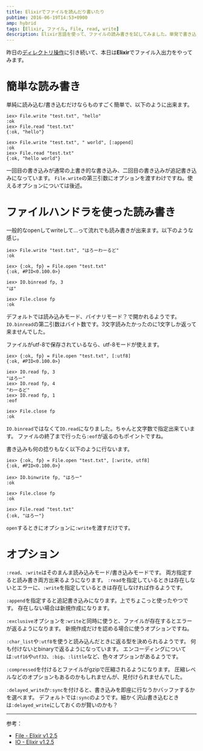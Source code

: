 ```yaml
---
title: Elixirでファイルを読んだり書いたり
pubtime: 2016-06-19T14:53+0900
amp: hybrid
tags: [Elixir, ファイル, File, read, write]
description: Elixir言語を使って、ファイルの読み書きを試してみました。単発で書き込むだけの場合と、ファイルハンドラを使う方法の2種類があるようです。
---
```


昨日の[ディレクトリ操作](/blog/2016/06/elixir-file-handling)に引き続いて、本日は**Elixir**でファイル入出力をやってみます。

# 簡単な読み書き
単純に読み込む/書き込むだけならものすごく簡単で、以下のように出来ます。
```
iex> File.write "test.txt", "hello"
:ok
iex> File.read "test.txt"
{:ok, "hello"}

iex> File.write "test.txt", " world", [:append]
:ok
iex> File.read "test.txt"
{:ok, "hello world"}
```
一回目の書き込みが通常の上書き的な書き込み、二回目の書き込みが追記書き込みになっています。
`File.write`の第三引数にオプションを渡すわけですね。使えるオプションについては後述。

# ファイルハンドラを使った読み書き
一般的なopenしてwriteして…って流れでも読み書きが出来ます。以下のような感じ。
```
iex> File.write "test.txt", "はろーわーるど"
:ok

iex> {:ok, fp} = File.open "test.txt"
{:ok, #PID<0.100.0>}

iex> IO.binread fp, 3
"は"

iex> File.close fp
:ok
```
デフォルトでは読み込みモード、バイナリモード？で開かれるようです。
`IO.binread`の第二引数はバイト数です。3文字読みたかったのに1文字しか返って来ませんでした。

ファイルがutf-8で保存されているなら、utf-8モードが使えます。
```
iex> {:ok, fp} = File.open "test.txt", [:utf8]
{:ok, #PID<0.100.0>}

iex> IO.read fp, 3
"はろー"
iex> IO.read fp, 4
"わーるど"
iex> IO.read fp, 1
:eof

iex> File.close fp
:ok
```
`IO.binread`ではなくて`IO.read`になりました。ちゃんと文字数で指定出来ています。
ファイルの終了まで行ったら`:eof`が返るのもポイントですね。

書き込みも何の捻りもなく以下のように行ないます。
```
iex> {:ok, fp} = File.open "test.txt", [:write, utf8]
{:ok, #PID<0.100.0>}

iex> IO.binwrite fp, "はろー"
:ok

iex> File.close fp
:ok

iex> File.read "test.txt"
{:ok, "はろー"}
```
`open`するときにオプションに`:write`を渡すだけです。

# オプション
`:read`、`:write`はそのまんま読み込みモード/書き込みモードです。
両方指定すると読み書き両方出来るようになります。
`:read`を指定しているときは存在しないとエラーに、`:write`を指定しているときは存在しなければ作るようです。

`:append`を指定すると追記書き込みになります。上でちょこっと使ったやつです。
存在しない場合は新規作成になります。

`:exclusive`オプションを`:write`と同時に使うと、ファイルが存在するとエラーが返るようになります。
新規作成だけを認める場合に使うオプションですね。

`:char_list`や`:utf8`を使うと読み込んだときに返る型を決められるようです。
何も付けないとbinaryで返るようになっています。
エンコーディングについては`:utf16`や`utf32`、`:big`、`:little`など、色々オプションがあるようです。

`:compressed`を付けるとファイルがgzipで圧縮されるようになります。
圧縮レベルなどのオプションもあるのかもしれませんが、見付けられませんでした。

`:delayed_write`か`:sync`を付けると、書き込みを即座に行なうかバッファするかを選べます。
デフォルトでは`:sync`のようです。細かく沢山書き込むときは`:delayed_write`にしておくのが賢いのかも？

---

参考：
- [File - Elixir v1.2.5](http://elixir-lang.org/docs/stable/elixir/File.html)
- [IO - Elixir v1.2.5](http://elixir-lang.org/docs/stable/elixir/IO.html)
